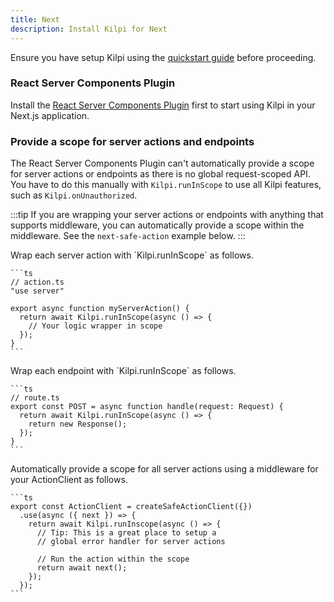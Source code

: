 ```yaml
---
title: Next
description: Install Kilpi for Next
---
```



Ensure you have setup Kilpi using the [quickstart guide](/getting-started/quickstart) before proceeding.

### React Server Components Plugin

Install the [React Server Components Plugin](/installation/react-server-components) first to start using Kilpi in your Next.js application.

### Provide a scope for server actions and endpoints

The React Server Components Plugin can't automatically provide a scope for server actions or endpoints as there is no global request-scoped API. You have to do this manually with `Kilpi.runInScope` to use all Kilpi features, such as `Kilpi.onUnauthorized`.

:::tip
If you are wrapping your server actions or endpoints with anything that supports middleware, you can automatically provide a scope within the middleware. See the `next-safe-action` example below.
:::

<Tabs>
  <TabItem label="Server actions">
    Wrap each server action with `Kilpi.runInScope` as follows.

    ```ts
    // action.ts
    "use server"

    export async function myServerAction() {
      return await Kilpi.runInScope(async () => {
        // Your logic wrapper in scope
      });
    }
    ```
  </TabItem>
  <TabItem label="Endpoints">
    Wrap each endpoint with `Kilpi.runInScope` as follows.

    ```ts
    // route.ts
    export const POST = async function handle(request: Request) {
      return await Kilpi.runInScope(async () => {
        return new Response();
      });
    }
    ```
  </TabItem>
  <TabItem label="next-safe-action (or similar)">
    Automatically provide a scope for all server actions using a middleware for your ActionClient as follows.

    ```ts
    export const ActionClient = createSafeActionClient({})
      .use(async ({ next }) => {
        return await Kilpi.runInscope(async () => {
          // Tip: This is a great place to setup a
          // global error handler for server actions

          // Run the action within the scope
          return await next();
        });
      });
    ```
  </TabItem>
</Tabs>
